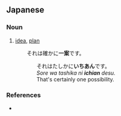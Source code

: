 ==Japanese==
{{ja-kanjitab|いち|あん}}

===Noun===
{{ja-noun|いちあん}}

# [[idea]], [[plan]]
: 　それは確かに'''一案'''です。
:: それはたしかに'''いちあん'''です。
:: ''Sore wa tashika ni '''ichian''' desu.''
:: That's certainly one possibility.

===References===
* {{R:Shogakukan}}